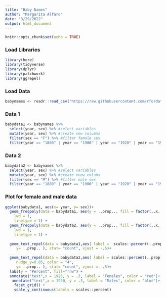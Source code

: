 ```yaml
---
title: "Baby Names"
author: "Margarita Alfaro"
date: "3/29/2022"
output: html_document
---
```


```r
knitr::opts_chunk$set(echo = TRUE)
```

### Load Libraries ###
```r
library(here)
library(tidyverse)
library(dplyr)
library(patchwork)
library(ggrepel)
```

### Load Data ###
```r
babynames <- readr::read_csv('https://raw.githubusercontent.com/rfordatascience/tidytuesday/master/data/2022/2022-03-22/babynames.csv')
```

### Data 1 ###
```r
babydata1 <- babynames %>%
  select(year, sex) %>% #select variables
  mutate(year, sex) %>% #create new columns
  filter(sex == "F") %>% #filter female sex
  filter(year == "1880" | year == "1900" | year == "1920" | year == "1940" | year == "1960" | year == "1980" | year == "2000" | year == "2020") #filter specific years, every 20 years
```

### Data 2 ###
```r
babydata2 <- babynames %>%
  select(year, sex) %>% #select variables
  mutate(year, sex) %>% #create nuew colums
  filter(sex == "M") %>% #filter male sex
  filter(year == "1880" | year == "1900" | year == "1920" | year == "1940" | year == "1960" | year == "1980" | year == "2000" | year == "2020") #filter specific years, every 20 years
```


### Plot for female and male data ###
```r
ggplot(babydata1, aes(x= year, y= sex))+
  geom_freqpoly(data = babydata1, aes(y = ..prop.., fill = factor(..x..)), stat="count", color = 4,
    lwd = 1,
    linetype = 1) +
  geom_freqpoly(data = babydata2, aes(y = ..prop.., fill = factor(..x..)), stat="count", color = 2,
    lwd = 1,
    linetype = 1) +
  
  geom_text_repel(data = babydata1,aes( label =  scales::percent(..prop..),
     y= ..prop.. ), stat= "count", vjust = -.5)+
  
  geom_text_repel(data = babydata2,aes( label = scales::percent(..prop..),
     nudge_y=0.05, color = "4",                              
     y= ..prop.. ), stat= "count", vjust = -.5)+
  labs(y = "Percent", fill="rnw") +
  annotate("text",x = 1925, y = .3, label = "Females", color = "red")+
   annotate("text",x = 1950, y = .3, label = "Males", color = "blue")+
    facet_grid() +
    scale_y_continuous(labels = scales::percent)

```




